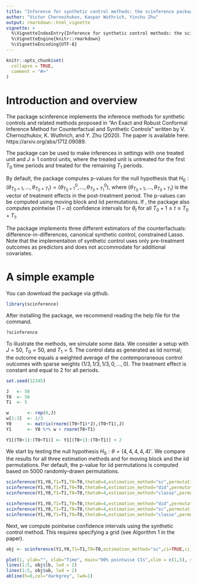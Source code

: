 ```yaml
---
title: "Inference for synthetic control methods: the scinference package"
author: "Victor Chernozhukov, Kaspar Wuthrich, Yinchu Zhu"
output: rmarkdown::html_vignette
vignette: >
  %\VignetteIndexEntry{Inference for synthetic control methods: the scinference package}
  %\VignetteEngine{knitr::rmarkdown}
  %\VignetteEncoding{UTF-8}
---
```


```r
knitr::opts_chunk$set(
  collapse = TRUE,
  comment = "#>"
)
```

# Introduction and overview

The package scinference implements the inference methods for synthetic controls and related methods proposed in "An Exact and Robust Conformal Inference Method for Counterfactual and Synthetic Controls" written by V. Chernozhukov, K. Wuthrich, and Y. Zhu (2020). The paper is available here: https://arxiv.org/abs/1712.09089. 

The package can be used to make inferences in settings with one treated unit and $J\ge 1$ control units, where the treated unit is untreated for the first $T_0$ time periods and treated for the remaining $T_1$ periods.

By default, the package computes p-values for the null hypothesis that $H_0:(\theta_{T_0+1},\dots,\theta_{T_0+T_1})=(\theta^0_{T_0+1},\dots,\theta^0_{T_0+T_1})$, where $(\theta_{T_0+1},\dots,\theta_{T_0+T_1})$ is the vector of treatment effects in the post-treatment period. The p-values can be computed using moving block and iid permutations. If \texttt{ci=TRUE}, the package also computes pointwise $(1-\alpha)$ confidence intervals for $\theta_t$ for all $T_0+1\le t \le T_0+T_1$.

The package implements three different estimators of the counterfactuals: difference-in-differences, canonical synthetic control, constrained Lasso. Note that the implementation of synthetic control uses only pre-treatment outcomes as predictors and does not accommodate for additional covariates.

# A simple example

You can download the package via github.
```r
library(scinference)
```
After installing the package, we recommend reading the help file for the command.
```r
?scinference
```
To illustrate the methods, we simulate some data. We consider a setup with $J=50$, $T_0=50$, and $T_1=5$. The control data as generated as iid normal; the outcome equals a weighted average of the contemporaneous control outcomes with sparse weights $(1/3,1/3,1/3,0,\dots,0)$. The treatment effect is constant and equal to $2$ for all periods.
```r
set.seed(12345)

J   <- 50
T0  <- 50 
T1  <- 5

w       <- rep(0,J)
w[1:3]  <- 1/3
Y0      <- matrix(rnorm((T0+T1)*J),(T0+T1),J)
Y1      <- Y0 %*% w + rnorm(T0+T1)

Y1[(T0+1):(T0+T1)] <- Y1[(T0+1):(T0+T1)] + 2
```
We start by testing the null hypothesis $H_0:\theta=(4,4,4,4,4)'$. We compare the results for all three estimation methods and for moving block and the iid permutations. Per default, the p-value for iid permutations is computed based on 5000 randomly-drawn permutations.
```r
scinference(Y1,Y0,T1=T1,T0=T0,theta0=4,estimation_method="sc",permutation_method="mb")$p_val
scinference(Y1,Y0,T1=T1,T0=T0,theta0=4,estimation_method="did",permutation_method="mb")$p_val
scinference(Y1,Y0,T1=T1,T0=T0,theta0=4,estimation_method="classo",permutation_method="mb")$p_val

scinference(Y1,Y0,T1=T1,T0=T0,theta0=4,estimation_method="did",permutation_method="iid")$p_val
scinference(Y1,Y0,T1=T1,T0=T0,theta0=4,estimation_method="sc",permutation_method="iid")$p_val
scinference(Y1,Y0,T1=T1,T0=T0,theta0=4,estimation_method="classo",permutation_method="iid")$p_val
```
Next, we compute pointwise confidence intervals using the synthetic control method. This requires specifying a grid (see Algorithm 1 in the paper).
```r

obj <- scinference(Y1,Y0,T1=T1,T0=T0,estimation_method="sc",ci=TRUE,ci_grid=seq(-2,8,0.1))

plot(1, ylab="", xlab="Time", main="90% pointwise CIs",xlim = c(1,5), ylim=c(-1,7), type="n")
lines(1:5, obj$lb, lwd = 2)
lines(1:5, obj$ub, lwd = 2)
abline(h=0,col="darkgrey", lwd=1)
  
```

